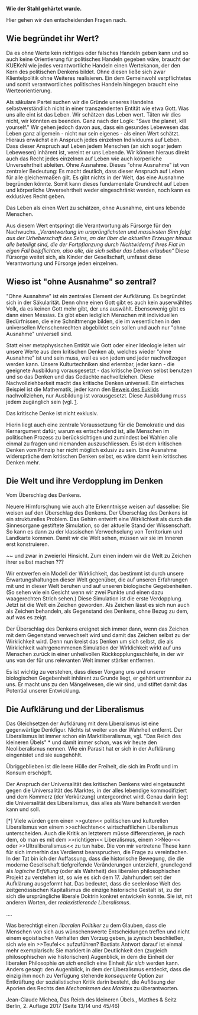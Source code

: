 '''Wie der Stahl gehärtet wurde.'''

Hier gehen wir den entscheidenden Fragen nach.

== Wie begründet ihr Wert? ==

Da es ohne Werte kein richtiges oder falsches Handeln geben kann und so auch keine Orientierung für politisches Handeln gegeben wäre, braucht der KUEKeN wie jedes verantwortliche Handeln einen Wertekanon, der den Kern des politischen Denkens bildet. Ohne diesen ließe sich zwar Klientelpolitik ohne Weiteres realisieren. Ein dem Gemeinwohl verpflichtetes und somit verantwortliches politisches Handeln hingegen braucht eine Werteorientierung. 

Als säkulare Partei suchen wir die Gründe unseres Handelns selbstverständlich nicht in einer transzendenten Entität wie etwa Gott. Was uns alle eint ist das Leben. Wir schätzen das Leben wert. Täten wir dies nicht, wir könnten es beenden. Ganz nach der Logik: "Save the planet, kill yourself." Wir gehen jedoch davon aus, dass ein gesundes Lebewesen das Leben ganz allgemein - nicht nur sein eigenes - als einen Wert schätzt. Hieraus erwächst ein Anspruch jedes einzelnen Individuums auf Leben. Dass dieser Anspruch auf Leben jedem Menschen (an sich sogar jedem Lebewesen) inhärent ist, vereint er uns Lebende. Wir können hieraus direkt auch das Recht jedes einzelnen auf Leben wie auch körperliche Unversehrtheit ableiten. Ohne Ausnahme. Dieses "ohne Ausnahme" ist von zentraler Bedeutung: Es macht deutlich, dass dieser Anspruch auf Leben für alle gleichermaßen gilt. Es gibt nichts in der Welt, das eine Ausnahme begründen könnte. Somit kann dieses fundamentale Grundrecht auf Leben und körperliche Unversehrtheit weder eingeschränkt werden, noch kann es exklusives Recht geben.

Das Leben als einen Wert zu schätzen, ohne Ausnahme, eint uns lebende Menschen. 

Aus diesem Wert entspringt die Verantwortung als Fürsorge für den Nachwuchs. ''„Verantwortung im ursprünglichsten und massivsten Sinn folgt aus der Urheberschaft des Seins, an der über die aktuellen Erzeuger hinaus alle beteiligt sind, die der Fortpflanzung durch Nichtwiderruf ihres Fiat im eigen Fall beipflichten, also alle, die sich selber das Leben erlauben“'' Diese Fürsorge weitet sich, als Kinder der Gesellschaft, umfasst diese Verantwortung und Fürsorge jeden einzelnen.

== Wieso ist "ohne Ausnahme" so zentral? ==

"Ohne Ausnahme" ist ein zentrales Element der Aufklärung. Es begründet sich in der Säkularität. Denn ohne einen Gott gibt es auch kein auserwähltes Volk, da es keinen Gott mehr gibt, der uns auswählt. Ebensowenig gibt es dann einen Messias. Es gibt eben lediglich Menschen mit individuellen Bedürfnissen, die eine Schnittmenge bilden, die im wesentlichen in den universellen Menschenrechten abgebildet sein sollen und auch nur "ohne Ausnahme" universell sind.

Statt einer metaphysischen Entität wie Gott oder einer Ideologie leiten wir unsere Werte aus dem kritischen Denken ab, welches wieder "ohne Ausnahme" ist und sein muss, weil es von jedem und jeder nachvollzogen werden kann. Unsere Kulturtechniken sind erlernbar, jeder kann - die geeignete Ausbildung vorausgesetzt - das kritische Denken selbst benutzen und so das Denken und das Gedachte nachvollziehen. Diese Nachvollziehbarkeit macht das kritische Denken universell. Ein einfaches Beispiel ist die Mathematik, jeder kann den [https://de.wikipedia.org/wiki/Beweis_der_Irrationalit%C3%A4t_der_Wurzel_aus_2_bei_Euklid Beweis des Euklids] nachvollziehen, nur Ausbildung ist vorausgesetzt. Diese Ausbildung muss jedem zugänglich sein (vgl. [http://www.un.org/depts/german/menschenrechte/aemr.pdf|Menschenrechte]. 

Das kritische Denke ist nicht exklusiv.

Hierin liegt auch eine zentrale Voraussetzung für die Demokratie und das Kernargument dafür, warum es entscheidend ist, alle Menschen im politischen Prozess zu berücksichtigen und zumindest bei Wahlen alle einmal zu fragen und niemanden auszuschliessen. Es ist dem kritischen Denken vom Prinzip her nicht möglich exlusiv zu sein. Eine Ausnahme widerspräche dem kritischen Denken selbst, es wäre damit kein kritisches Denken mehr.


== Die Welt und ihre Verdopplung im Denken ==

Vom Überschlag des Denkens.

Neuere Hirnforschung wie auch alte Erkenntnisse weisen auf dasselbe: Sie weisen auf den Überschlag des Denkens. Der Überschlag des Denkens ist ein strukturelles Problem. Das Gehirn entwirft eine Wirklichkeit als durch die Sinnesorgane gestiftete Simulation, so der aktuelle Stand der Wissenschaft.
So kann es dann zu der klassischen Verwechselung von Territorium und Landkarte kommen. Damit wir die Welt sehen, müssen wir sie im Inneren erst konstruieren.

~~ und zwar in zweierlei Hinsicht. Zum einen indem wir die Welt zu Zeichen ihrer selbst machen ???

Wir entwerfen ein Modell der Wirklichkeit, das bestimmt ist durch unsere Erwartungshaltungen dieser Welt gegenüber, die auf unseren Erfahrungen mit und in dieser Welt beruhen und auf unseren biologische Gegebenheiten. (So sehen wie ein Gesicht wenn wir zwei Punkte und einen dazu waagerechten Strich sehen.)
Diese Simulation ist die erste Verdopplung. Jetzt ist die Welt ein Zeichen geworden. Als Zeichen lässt es sich nun auch als Zeichen behandeln, als Gegenstand des Denkens, ohne Bezug zu dem, auf was es zeigt.

Der Überschlag des Denkens ereignet sich immer dann, wenn das Zeichen mit dem Gegenstand verwechselt wird und damit das Zeichen selbst zu der Wirklichkeit wird.
Denn nun kreist das Denken um sich selbst, die als Wirklichkeit wahrgenommenen Simulation der Wirklichkeit wirkt auf uns Menschen zurück in einer unheilvollen Rückkopplungsschleife, in der wir uns von der für uns relevanten Welt immer stärker entfernen.

Es ist wichtig zu verstehen, dass dieser Vorgang uns und unserer biologischen Gegebenheit inhärent zu Grunde liegt, er gehört untrennbar zu uns. Er macht uns zu den Mängelwesen, die wir sind, und stiftet damit das Potential unserer Entwicklung.

== Die Aufklärung und der Liberalismus ==

Das Gleichsetzen der Aufklärung mit dem Liberalismus ist eine gegenwärtige Denkfigur. Nichts ist weiter von der Wahrheit entfernt.
Der Liberalismus ist immer schon ein Marktliberalismus, vgl. "Das Reich des kleineren Übels" * und damit immer schon, was wir heute den Neoliberalismus nennen. Wie ein Parasit hat er sich in der Aufklärung eingenistet und sie ausgehöhlt.

Übriggeblieben ist die leere Hülle der Freiheit, die sich im Profit und im Konsum erschöpft.

Der Anspruch der Universalität des kritischen Denkens wird eingetauscht gegen die Universalität des Marktes, in der alles lebendige kommodifiziert und dem Kommerz (der Verkürzung) untergeordnet wird. Genau darin liegt die Universalität des Liberalismus, das alles als Ware behandelt werden kann und soll.


[*] Viele würden gern einen >>guten<< politischen und kulturellen Liberalismus von einem >>schlechten<< wirtschaftlichen Liberalismus unterscheiden. Auch die Kritik an letzterem müsse differenzieren, je nach dem, ob man es mit dem >>richtigen<< Liberalismus, einem >>Neo-<< oder >>Ultraliberalismus<< zu tun habe. Die von mir vertretene These kann für sich immerhin das Verdienst beanspruchen, die Frage zu vereinfachen. In der Tat bin ich der Auffassung, dass die historische Bewegung, die die moderne Gesellschaft tiefgreifende Veränderungen unterzieht, grundlegend als ''logische Erfüllung'' (oder als Wahrheit) des liberalen philosophischen Projekt zu verstehen ist, so wie es sich dem 17. Jahrhundert seit der Aufklärung ausgeformt hat. Das bedeutet, dass die seelenlose Welt des zeitgenössischen Kapitalismus die einzige historische Gestalt ist, zu der sich die ursprüngliche liberale Doktrin konkret entwickeln konnte. Sie ist, mit anderen Worten, der ''realexistierende Liberalismus''. 

....

Was berechtigt einen ''liberalen Politiker'' zu dem Glauben, dass die Menschen von sich aus wünschenswerte Entscheidungen treffen und nicht einem egoistischen Verhalten den Vorzug geben, ja zynisch beschließen, sich wie ein >>Teufel<< aufzuführen? Bastiats Antwort darauf ist einmal mehr exemplarisch: Sie markiert in aller Deutlichkeit den (zugleich philosophischen wie historischen) Augenblick, in dem die Einheit der liberalen Philosophie ''an sich'' endlich eine Einheit ''für sich'' werden kann. Anders gesagt: den Augenblick, in dem der Liberalismus entdeckt, dass die einzig ihm noch zu Verfügung stehende ''konsequente'' Option zur Entkräftung der sozialistischen Kritik darin besteht, die Auflösung der Aporien des Rechts den ''Mechanismen des Marktes'' zu überantworten.

Jean-Claude Michea, Das Reich des kleineren Übels., Matthes & Seitz Berlin, 2. Auflage 2017 (Seite 13/14 und 45/46)